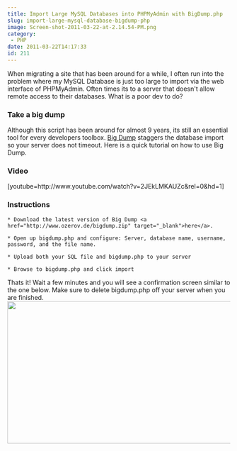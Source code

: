 ```yaml
---
title: Import Large MySQL Databases into PHPMyAdmin with BigDump.php
slug: import-large-mysql-database-bigdump-php
image: Screen-shot-2011-03-22-at-2.14.54-PM.png
category:
 - PHP
date: 2011-03-22T14:17:33
id: 211
---
```


When migrating a site that has been around for a while, I often run into the problem where my MySQL Database is just too large to import via the web interface of PHPMyAdmin. Often times its to a server that doesn't allow remote access to their databases. What is a poor dev to do?
<h3>Take a big dump</h3>
Although this script has been around for almost 9 years, its still an essential tool for every developers toolbox. <a href="http://www.ozerov.de/bigdump.php" target="_blank">Big Dump</a> staggers the database import so your server does not timeout. Here is a quick tutorial on how to use Big Dump.
<h3>Video</h3>
[youtube=http://www.youtube.com/watch?v=2JEkLMKAUZc&rel=0&hd=1]
<h3>Instructions</h3>


	* Download the latest version of Big Dump <a href="http://www.ozerov.de/bigdump.zip" target="_blank">here</a>.

	* Open up bigdump.php and configure: Server, database name, username, password, and the file name.

	* Upload both your SQL file and bigdump.php to your server

	* Browse to bigdump.php and click import


Thats it! Wait a few minutes and you will see a confirmation screen similar to the one below. Make sure to delete bigdump.php off your server when you are finished.
<img class="aligncenter size-full wp-image-214" title="BigDump PHPmyadmin" src="Screen-shot-2011-03-22-at-2.09.25-PM.png" alt="" width="557" height="321" />
